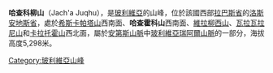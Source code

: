 {{Coord|16|2|41|S|68|23|22|W|display=title}}

'''哈查科柳山'''（Jach'a Juqhu），是[[玻利維亞|玻利維亞]]的山峰，位於該國西部[[拉巴斯省_(玻利維亞)|拉巴斯省]]的[[洛斯安地斯省|洛斯安地斯省]]，處於[[希斯卡帕塔山|希斯卡帕塔山]]西南面、'''哈查霍科山'''西南面、[[維拉柳西山|維拉柳西山]]、[[瓦拉瓦拉尼山|瓦拉瓦拉尼山]]和[[卡拉托霍山|卡拉托霍山]]西北面，屬於[[安第斯山脈|安第斯山脈]]中[[玻利維亞瑞阿爾山脈|玻利維亞瑞阿爾山脈]]的一部分，海拔高度5,298米。

{{Bolivia-geo-stub}}
[[Category:玻利維亞山峰|Category:玻利維亞山峰]]